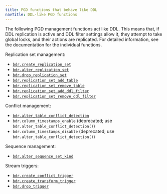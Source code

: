 ```yaml
---
title: PGD functions that behave like DDL
navTitle: DDL-like PGD functions
---
```


The following PGD management functions act like DDL. This means that, if DDL
replication is active and DDL filter settings allow it, they
attempt to take global locks, and their actions are replicated. For detailed
information, see the documentation for the individual functions.

Replication set management:

-   [`bdr.create_replication_set`](/pgd/5.6/reference/repsets-management#bdrcreate_replication_set)
-   [`bdr.alter_replication_set`](/pgd/5.6/reference/repsets-management#bdralter_replication_set)
-   [`bdr.drop_replication_set`](/pgd/5.6/reference/repsets-management#bdrdrop_replication_set)
-   [`bdr.replication_set_add_table`](/pgd/5.6/reference/repsets-membership#bdrreplication_set_add_table)
-   [`bdr.replication_set_remove_table`](/pgd/5.6/reference/repsets-membership#bdrreplication_set_remove_table)
-   [`bdr.replication_set_add_ddl_filter`](/pgd/5.6/reference/repsets-ddl-filtering#bdrreplication_set_add_ddl_filter)
-   [`bdr.replication_set_remove_ddl_filter`](/pgd/5.6/reference/repsets-ddl-filtering#bdrreplication_set_remove_ddl_filter)

Conflict management:

-   [`bdr.alter_table_conflict_detection`](../reference/conflict_functions/#bdralter_table_conflict_detection)
-   `bdr.column_timestamps_enable` (deprecated; use `bdr.alter_table_conflict_detection()`)
-   `bdr.column_timestamps_disable` (deprecated; use `bdr.alter_table_conflict_detection()`)

Sequence management:

-   [`bdr.alter_sequence_set_kind`](/pgd/5.6/reference/sequences#bdralter_sequence_set_kind)

Stream triggers:

-   [`bdr.create_conflict_trigger`](/pgd/5.6/reference/streamtriggers/interfaces#bdrcreate_conflict_trigger)
-   [`bdr.create_transform_trigger`](/pgd/5.6/reference/streamtriggers/interfaces#bdrcreate_transform_trigger)
-   [`bdr.drop_trigger`](/pgd/5.6/reference/streamtriggers/interfaces#bdrdrop_trigger)
